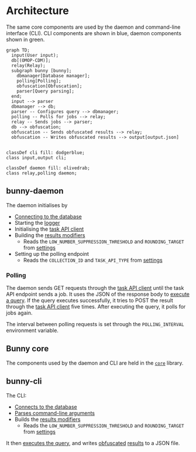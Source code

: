 # Architecture

The same core components are used by the daemon and command-line interface (CLI).
CLI components are shown in blue, daemon components shown in green.


```mermaid
graph TD;
  input(User input);
  db[(OMOP-CDM)];
  relay(Relay);
  subgraph bunny [bunny];
    dbmanager[Database manager];
    polling[Polling];
    obfuscation[Obfuscation];
    parser[Query parsing];
  end;
  input --> parser
  dbmanager --> db;
  parser -- Configures query --> dbmanager;
  polling -- Polls for jobs --> relay;
  relay -- Sends jobs --> parser;
  db --> obfuscation;
  obfuscation -- Sends obfuscated results --> relay;
  obfuscation -- Writes obfuscated results --> output[output.json]


classDef cli fill: dodgerblue;
class input,output cli;

classDef daemon fill: olivedrab;
class relay,polling daemon;
```

## bunny-daemon
The daemon initialises by

- [Connecting to the database](/bunny/core_api_ref/setting_database)
- Starting the [logger](/bunny/core_api_ref/logger)
- Initialising the [task API client](/bunny/core_api_ref/task_api_client)
- Building the [results modifiers](/bunny/core_api_ref/results_modifiers)
  - Reads the `LOW_NUMBER_SUPPRESSION_THRESHOLD` and `ROUNDING_TARGET` from [settings](/bunny/core_api_ref/settings)
- Setting up the polling endpoint
  - Reads the `COLLECTION_ID` and `TASK_API_TYPE` from [settings](#settings)

### Polling
The daemon sends GET requests through the [task API client](/bunny/core_api_ref/task_api_client) until the task API endpoint sends a job.
It uses the JSON of the response body to [execute a query](/bunny/core_api_ref/execute_query).
If the query executes successfully, it tries to POST the result through the [task API client](/bunny/core_api_ref/task_api_client) five times.
After executing the query, it polls for jobs again.

The interval between polling requests is set through the `POLLING_INTERVAL` environment variable.

## Bunny core

The components used by the daemon and CLI are held in the [`core`](/bunny/core_api_ref) library. 

## bunny-cli
The CLI:

- [Connects to the database](/bunny/core_api_ref/db_manager)
- [Parses command-line arguments](/bunny/core_api_ref/parser)
- Builds the [results modifiers](/bunny/core_api_ref/results_modifiers)
  - Reads the `LOW_NUMBER_SUPPRESSION_THRESHOLD` and `ROUNDING_TARGET` from [settings](/bunny/core_api_ref/settings)

It then [executes the query](/bunny/core_api_ref/execute_query), and writes [obfuscated](/bunny/core_api_ref/obfuscation) [results](/bunny/core_api_ref/rquest_dto/result) to a JSON file.

